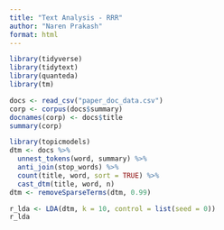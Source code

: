 ```yaml
---
title: "Text Analysis - RRR"
author: "Naren Prakash"
format: html
---
```


```r
library(tidyverse)
library(tidytext)
library(quanteda)
library(tm)
```
```r
docs <- read_csv("paper_doc_data.csv")
corp <- corpus(docs$summary)
docnames(corp) <- docs$title
summary(corp)
```
```r
library(topicmodels)
dtm <- docs %>%
  unnest_tokens(word, summary) %>%
  anti_join(stop_words) %>%
  count(title, word, sort = TRUE) %>%
  cast_dtm(title, word, n)
dtm <- removeSparseTerms(dtm, 0.99)

r_lda <- LDA(dtm, k = 10, control = list(seed = 0))
r_lda
```


